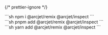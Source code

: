 
{/* prettier-ignore */}
<SelectableContent client:load syncKey="packageManager" frameworkSwitcher>
<div slot="npm" slotIdx="1">
```sh
npm i @arcjet/remix @arcjet/inspect
```
</div>
<div slot="pnpm" slotIdx="2">
```sh
pnpm add @arcjet/remix @arcjet/inspect
```
</div>
<div slot="yarn" slotIdx="3">
```sh
yarn add @arcjet/remix @arcjet/inspect
```
</div>
</SelectableContent>
